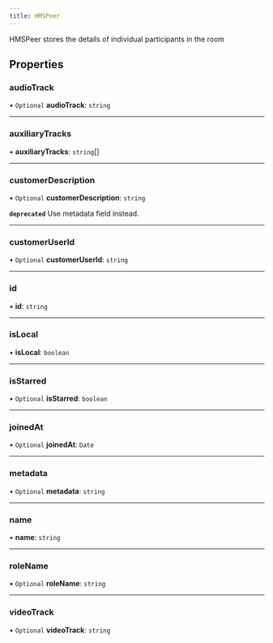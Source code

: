 ```yaml
---
title: HMSPeer
---
```


HMSPeer stores the details of individual participants in the room

## Properties

### audioTrack

• `Optional` **audioTrack**: `string`

---

### auxiliaryTracks

• **auxiliaryTracks**: `string`[]

---

### customerDescription

• `Optional` **customerDescription**: `string`

**`deprecated`**
Use metadata field instead.

---

### customerUserId

• `Optional` **customerUserId**: `string`

---

### id

• **id**: `string`

---

### isLocal

• **isLocal**: `boolean`

---

### isStarred

• `Optional` **isStarred**: `boolean`

---

### joinedAt

• `Optional` **joinedAt**: `Date`

---

### metadata

• `Optional` **metadata**: `string`

---

### name

• **name**: `string`

---

### roleName

• `Optional` **roleName**: `string`

---

### videoTrack

• `Optional` **videoTrack**: `string`
